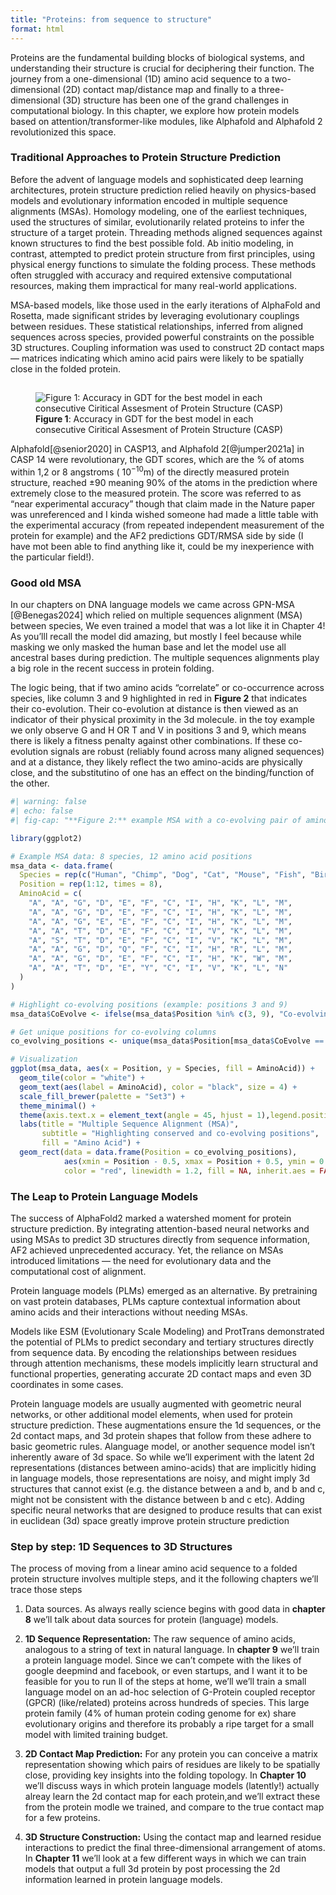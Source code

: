 ```yaml
---
title: "Proteins: from sequence to structure"
format: html
---
```


Proteins are the fundamental building blocks of biological systems, and understanding their structure is crucial for deciphering their function. The journey from a one-dimensional (1D) amino acid sequence to a two-dimensional (2D) contact map/distance map and finally to a three-dimensional (3D) structure has been one of the grand challenges in computational biology. In this chapter, we explore how protein models based on attention/transformer-like modules, like Alphafold and Alphafold 2 revolutionized this space.

### Traditional Approaches to Protein Structure Prediction

Before the advent of language models and sophisticated deep learning architectures, protein structure prediction relied heavily on physics-based models and evolutionary information encoded in multiple sequence alignments (MSAs). Homology modeling, one of the earliest techniques, used the structures of similar, evolutionarily related proteins to infer the structure of a target protein. Threading methods aligned sequences against known structures to find the best possible fold. Ab initio modeling, in contrast, attempted to predict protein structure from first principles, using physical energy functions to simulate the folding process. These methods often struggled with accuracy and required extensive computational resources, making them impractical for many real-world applications.

MSA-based models, like those used in the early iterations of AlphaFold and Rosetta, made significant strides by leveraging evolutionary couplings between residues. These statistical relationships, inferred from aligned sequences across species, provided powerful constraints on the possible 3D structures. Coupling information was used to construct 2D contact maps — matrices indicating which amino acid pairs were likely to be spatially close in the folded protein.

## 

![**Figure 1**: Accuracy in GDT for the best model in each consecutive Ciritical Assesment of Protein Structure (CASP)](https://lh3.googleusercontent.com/GgOuel2ukyAKNq6BY0DC5K1VSzymOU52GaWRdrWthA2-wuWGAgCoVKZn-r0aJd7K157qdfFVoWPGF2vz2CyKt_HHTd310n556Qw_B64VUmlfxhLZ=w616-rw){fig-align="center"}

Alphafold[@senior2020] in CASP13, and Alphafold 2[@jumper2021a] in CASP 14 were revolutionary, the GDT scores, which are the % of atoms within 1,2 or 8 angstroms ( $10^{-10}$m) of the directly measured protein structure, reached ±90 meaning 90% of the atoms in the prediction where extremely close to the measured protein. The score was referred to as "near experimental accuracy" though that claim made in the Nature paper was unreferenced and I kinda wished someone had made a little table with the experimental accuracy (from repeated independent measurement of the protein for example) and the AF2 predictions GDT/RMSA side by side (I have mot been able to find anything like it, could be my inexperience with the particular field!).

### Good old MSA

In our chapters on DNA language models we came across GPN-MSA [@Benegas2024] which relied on multiple sequences alignment (MSA) between species, We even trained a model that was a lot like it in Chapter 4! As you'lll recall the model did amazing, but mostly I feel because while masking we only masked the human base and let the model use all ancestral bases during prediction. The multiple sequences alignments play a big role in the recent success in protein folding.

The logic being, that if two amino acids "correlate" or co-occurrence across species, like column 3 and 9 highlighted in red in **Figure 2** that indicates their co-evolution. Their co-evolution at distance is then viewed as an indicator of their physical proximity in the 3d molecule. in the toy example we only observe G and H OR T and V in positions 3 and 9, which means there is likely a fitness penalty against other combinations. If these co-evolution signals are robust (reliably found across many aligned sequences) and at a distance, they likely reflect the two amino-acids are physically close, and the substitutino of one has an effect on the binding/function of the other.

```r
#| warning: false
#| echo: false
#| fig-cap: "**Figure 2:** example MSA with a co-evolving pair of amino-acids (pos 3 and 9) highlighted in red."

library(ggplot2)

# Example MSA data: 8 species, 12 amino acid positions
msa_data <- data.frame(
  Species = rep(c("Human", "Chimp", "Dog", "Cat", "Mouse", "Fish", "Bird", "Frog"), each = 12),
  Position = rep(1:12, times = 8),
  AminoAcid = c(
    "A", "A", "G", "D", "E", "F", "C", "I", "H", "K", "L", "M",
    "A", "A", "G", "D", "E", "F", "C", "I", "H", "K", "L", "M",
    "A", "A", "G", "E", "E", "F", "C", "I", "H", "K", "L", "M",
    "A", "A", "T", "D", "E", "F", "C", "I", "V", "K", "L", "M",
    "A", "S", "T", "D", "E", "F", "C", "I", "V", "K", "L", "M",
    "A", "A", "G", "D", "Q", "F", "C", "I", "H", "R", "L", "M",
    "A", "A", "G", "D", "E", "F", "C", "I", "H", "K", "W", "M",
    "A", "A", "T", "D", "E", "Y", "C", "I", "V", "K", "L", "N"
  )
)

# Highlight co-evolving positions (example: positions 3 and 9)
msa_data$CoEvolve <- ifelse(msa_data$Position %in% c(3, 9), "Co-evolving", "Not co-evolving")

# Get unique positions for co-evolving columns
co_evolving_positions <- unique(msa_data$Position[msa_data$CoEvolve == "Co-evolving"])

# Visualization
ggplot(msa_data, aes(x = Position, y = Species, fill = AminoAcid)) +
  geom_tile(color = "white") +
  geom_text(aes(label = AminoAcid), color = "black", size = 4) +
  scale_fill_brewer(palette = "Set3") +
  theme_minimal() +
  theme(axis.text.x = element_text(angle = 45, hjust = 1),legend.position = "none") +
  labs(title = "Multiple Sequence Alignment (MSA)",
       subtitle = "Highlighting conserved and co-evolving positions",
       fill = "Amino Acid") +
  geom_rect(data = data.frame(Position = co_evolving_positions),
            aes(xmin = Position - 0.5, xmax = Position + 0.5, ymin = 0.5, ymax = length(unique(msa_data$Species)) + 0.5),
            color = "red", linewidth = 1.2, fill = NA, inherit.aes = FALSE) 


```

### The Leap to Protein Language Models

The success of AlphaFold2 marked a watershed moment for protein structure prediction. By integrating attention-based neural networks and using MSAs to predict 3D structures directly from sequence information, AF2 achieved unprecedented accuracy. Yet, the reliance on MSAs introduced limitations — the need for evolutionary data and the computational cost of alignment.

Protein language models (PLMs) emerged as an alternative. By pretraining on vast protein databases, PLMs capture contextual information about amino acids and their interactions without needing MSAs.

Models like ESM (Evolutionary Scale Modeling) and ProtTrans demonstrated the potential of PLMs to predict secondary and tertiary structures directly from sequence data. By encoding the relationships between residues through attention mechanisms, these models implicitly learn structural and functional properties, generating accurate 2D contact maps and even 3D coordinates in some cases.

Protein language models are usually augmented with geometric neural networks, or other additional model elements, when used for protein structure prediction. These augmentations ensure the 1d sequences, or the 2d contact maps, and 3d protein shapes that follow from these adhere to basic geometric rules. Alanguage model, or another sequence model isn't inherently aware of 3d space. So while we'll experiment with the latent 2d representations (distances between amino-acids) that are implicitly hiding in language models, those representations are noisy, and might imply 3d structures that cannot exist (e.g. the distance between a and b, and b and c, might not be consistent with the distance between b and c etc). Adding specific neural networks that are designed to produce results that can exist in euclidean (3d) space greatly improve protein structure prediction

### Step by step: 1D Sequences to 3D Structures

The process of moving from a linear amino acid sequence to a folded protein structure involves multiple steps, and it the following chapters we'll trace those steps

1.  Data sources. As always really science begins with good data in **chapter 8** we'll talk about data sources for protein (language) models.

2.  **1D Sequence Representation:** The raw sequence of amino acids, analogous to a string of text in natural language. In **chapter 9** we'll train a protein language model. Since we can't compete with the likes of google deepmind and facebook, or even startups, and I want it to be feasible for you to run ll of the steps at home, we'll we'll train a small language model on an ad-hoc selection of G-Protein coupled receptor (GPCR) (like/related) proteins across hundreds of species. This large protein family (4% of human protein coding genome for ex) share evolutionary origins and therefore its probably a ripe target for a small model with limited training budget.

3.  **2D Contact Map Prediction:** For any protein you can conceive a matrix representation showing which pairs of residues are likely to be spatially close, providing key insights into the folding topology. In **Chapter 10** we'll discuss ways in which protein language models (latently!) actually alreay learn the 2d contact map for each protein,and we'll extract these from the protein modle we trained, and compare to the true contact map for a few proteins.

4.  **3D Structure Construction:** Using the contact map and learned residue interactions to predict the final three-dimensional arrangement of atoms. In **Chapter 11** we'll look at a few different ways in which we can train models that output a full 3d protein by post processing the 2d information learned in protein language models.